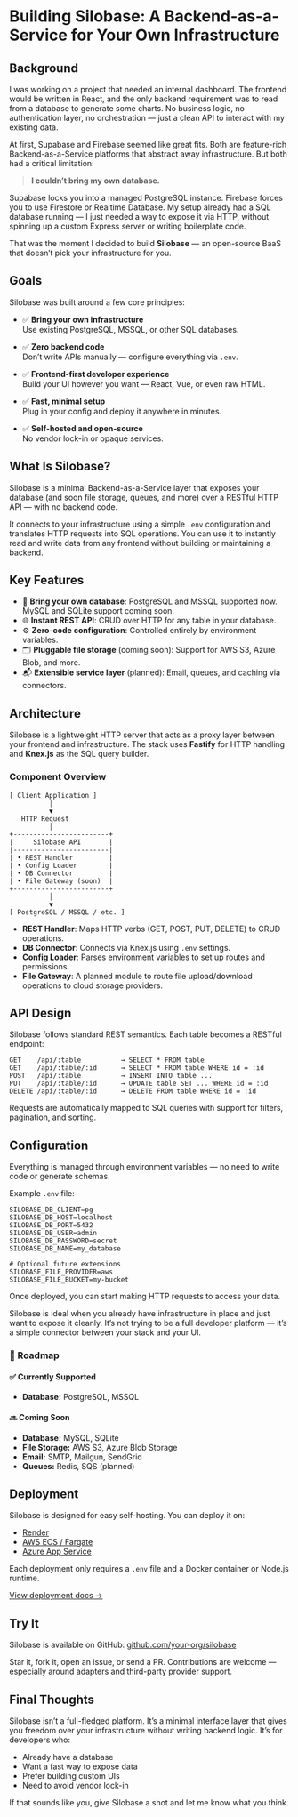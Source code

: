 # Building Silobase: A Backend-as-a-Service for Your Own Infrastructure

## Background

I was working on a project that needed an internal dashboard. The frontend would be written in React, and the only backend requirement was to read from a database to generate some charts. No business logic, no authentication layer, no orchestration — just a clean API to interact with my existing data.

At first, Supabase and Firebase seemed like great fits. Both are feature-rich Backend-as-a-Service platforms that abstract away infrastructure. But both had a critical limitation:

> **I couldn’t bring my own database.**

Supabase locks you into a managed PostgreSQL instance. Firebase forces you to use Firestore or Realtime Database. My setup already had a SQL database running — I just needed a way to expose it via HTTP, without spinning up a custom Express server or writing boilerplate code.

That was the moment I decided to build **Silobase** — an open-source BaaS that doesn’t pick your infrastructure for you.


## Goals

Silobase was built around a few core principles:

- ✅ **Bring your own infrastructure**  
  Use existing PostgreSQL, MSSQL, or other SQL databases.

- ✅ **Zero backend code**  
  Don’t write APIs manually — configure everything via `.env`.

- ✅ **Frontend-first developer experience**  
  Build your UI however you want — React, Vue, or even raw HTML.

- ✅ **Fast, minimal setup**  
  Plug in your config and deploy it anywhere in minutes.

- ✅ **Self-hosted and open-source**  
  No vendor lock-in or opaque services.


## What Is Silobase?

Silobase is a minimal Backend-as-a-Service layer that exposes your database (and soon file storage, queues, and more) over a RESTful HTTP API — with no backend code.

It connects to your infrastructure using a simple `.env` configuration and translates HTTP requests into SQL operations. You can use it to instantly read and write data from any frontend without building or maintaining a backend.

## Key Features

- 🔌 **Bring your own database**: PostgreSQL and MSSQL supported now. MySQL and SQLite support coming soon.
- 🌐 **Instant REST API**: CRUD over HTTP for any table in your database.
- ⚙️ **Zero-code configuration**: Controlled entirely by environment variables.
- 🗂 **Pluggable file storage** (coming soon): Support for AWS S3, Azure Blob, and more.
- 📬 **Extensible service layer** (planned): Email, queues, and caching via connectors.

## Architecture

Silobase is a lightweight HTTP server that acts as a proxy layer between your frontend and infrastructure. The stack uses **Fastify** for HTTP handling and **Knex.js** as the SQL query builder.

### Component Overview

```text
[ Client Application ]
          │
          ▼
   HTTP Request
          │
+------------------------+
|     Silobase API       |
|------------------------|
| • REST Handler         |
| • Config Loader        |
| • DB Connector         |
| • File Gateway (soon)  |
+------------------------+
          │
          ▼
[ PostgreSQL / MSSQL / etc. ]
````

* **REST Handler**: Maps HTTP verbs (GET, POST, PUT, DELETE) to CRUD operations.
* **DB Connector**: Connects via Knex.js using `.env` settings.
* **Config Loader**: Parses environment variables to set up routes and permissions.
* **File Gateway**: A planned module to route file upload/download operations to cloud storage providers.

## API Design

Silobase follows standard REST semantics. Each table becomes a RESTful endpoint:

```
GET    /api/:table          → SELECT * FROM table
GET    /api/:table/:id      → SELECT * FROM table WHERE id = :id
POST   /api/:table          → INSERT INTO table ...
PUT    /api/:table/:id      → UPDATE table SET ... WHERE id = :id
DELETE /api/:table/:id      → DELETE FROM table WHERE id = :id
```

Requests are automatically mapped to SQL queries with support for filters, pagination, and sorting.

## Configuration

Everything is managed through environment variables — no need to write code or generate schemas.

Example `.env` file:

```env
SILOBASE_DB_CLIENT=pg
SILOBASE_DB_HOST=localhost
SILOBASE_DB_PORT=5432
SILOBASE_DB_USER=admin
SILOBASE_DB_PASSWORD=secret
SILOBASE_DB_NAME=my_database

# Optional future extensions
SILOBASE_FILE_PROVIDER=aws
SILOBASE_FILE_BUCKET=my-bucket
```

Once deployed, you can start making HTTP requests to access your data.

Silobase is ideal when you already have infrastructure in place and just want to expose it cleanly. It’s not trying to be a full developer platform — it’s a simple connector between your stack and your UI.


### 🚀 Roadmap

#### ✅ Currently Supported

* **Database:** PostgreSQL, MSSQL

#### 🔜 Coming Soon

* **Database:** MySQL, SQLite
* **File Storage:** AWS S3, Azure Blob Storage
* **Email:** SMTP, Mailgun, SendGrid
* **Queues:** Redis, SQS (planned)




## Deployment

Silobase is designed for easy self-hosting. You can deploy it on:

* [Render](https://render.com/)
* [AWS ECS / Fargate](https://aws.amazon.com/fargate/)
* [Azure App Service](https://azure.microsoft.com/)

Each deployment only requires a `.env` file and a Docker container or Node.js runtime.

[View deployment docs →](https://docs.silobase.dev)

## Try It

Silobase is available on GitHub: [github.com/your-org/silobase](https://github.com/your-org/silobase)

Star it, fork it, open an issue, or send a PR. Contributions are welcome — especially around adapters and third-party provider support.

## Final Thoughts

Silobase isn’t a full-fledged platform. It’s a minimal interface layer that gives you freedom over your infrastructure without writing backend logic. It’s for developers who:

* Already have a database
* Want a fast way to expose data
* Prefer building custom UIs
* Need to avoid vendor lock-in

If that sounds like you, give Silobase a shot and let me know what you think.
